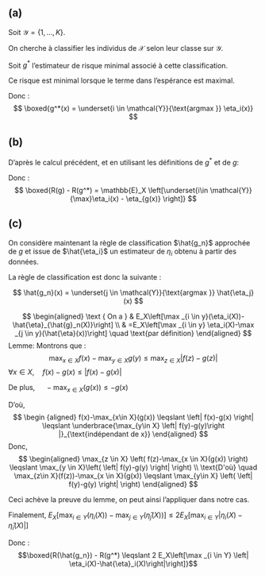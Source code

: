## (a)

Soit $\mathcal{Y}= \{1, ..., K\}$.

On cherche à classifier les individus de $\mathcal{X}$ selon leur classe sur $\mathcal{Y}$.


Soit $g^*$ l'estimateur de risque minimal associé à cette classification.

\begin{align*}
R(g^*)    &:= \mathbb{E}\left[{1}_{\{g^*(X) \neq Y \}}\right]\\
          &= \mathbb{E}_X \mathbb{E}_{Y|X=x}\left[{1}_{\{g^*(x) \neq Y \}}\right]\\
          &= 1 - \mathbb{E}_X \mathbb{E}_{Y|X=x}\left[{1}_{\{g^*(x) = Y \}}\right]\\
          &= 1 - \mathbb{E}_X \mathbb{P} \left[g^*(x) = Y\right]\\
R(g^*)    &= 1 - \mathbb{E}_X \left[\sum_{i=1}^K \eta_i(x) {1}_{\{g^*(x) = i\}}\right]
\end{align*}


Ce risque est minimal lorsque le terme dans l'espérance est maximal.

Donc :
$$
\boxed{g^*(x) = \underset{i \in \mathcal{Y}}{\text{argmax }} \eta_i(x)}
$$

## (b)

D'après le calcul précédent, et en utilisant les définitions de $g^*$ et de $g$:

\begin{align*}
  R(g) - R(g^*)   &= 1 - \mathbb{E}_X \left[\sum_{i=1}^K \eta_i(x) {1}_{\{g(x) = i\}}\right] - 1 + \mathbb{E}_X \left[\sum_{i=1}^K \eta_i(x) {1}_{\{g^*(x) = i\}}\right]\\
                  &= \mathbb{E}_X \left[\sum_{i=1}^K \eta_i(x) {1}_{\{g^*(x) = i\}}\right] - \mathbb{E}_X \left[\sum_{i=1}^K \eta_i(x) {1}_{\{g(x) = i\}}\right]\\
                  &= \mathbb{E}_X \left[\underset{i\in \mathcal{Y}}{\max}\eta_i(x)\right] - \mathbb{E}_X \left[\eta_{g(x)} \right]\\
                  &= \mathbb{E}_X \left[\underset{i\in \mathcal{Y}}{\max}\eta_i(x) - \eta_{g(x)} \right]
\end{align*}

Donc :
$$
\boxed{R(g) - R(g^*) = \mathbb{E}_X \left[\underset{i\in \mathcal{Y}}{\max}\eta_i(x) - \eta_{g(x)} \right]}
$$


## (c)

On considère maintenant la règle de classification $\hat{g_n}$ approchée de $g$ et issue de
$\hat{\eta_i}$ un estimateur de $\eta_i$ obtenu à partir des données.

La règle de classification est donc la suivante :

$$
\hat{g_n}(x) = \underset{j \in \mathcal{Y}}{\text{argmax }} \hat{\eta_j}(x)
$$


$$
\begin{aligned}
\text { On a } & E_X\left[\max _{i \in y}(\eta_i(X))-\hat{\eta}_{\hat{g}_n(X)}\right] \\
& =E_X\left[\max _{i \in y} \eta_i(X)-\max _{j \in y}(\hat{\eta}(x))\right] \quad \text{par définition}
\end{aligned}
$$
Lemme: Montrons que : 
$$
\max _{x \in X} f(x)-\max_{y \in X} g(y) \leqslant \max _{z \in X}|f(z)-g(z)|
$$
$\forall x \in X, \quad f(x)-g(x) \leqslant|f(x)-g(x)|$ 


De plus, $\quad-\max _{x \in X}(g(x)) \leqslant-g(x)$


D'où,
$$
\begin {aligned}
f(x)-\max_{x\in X}(g(x)) \leqslant \left| f(x)-g(x) \right| \leqslant \underbrace{\max_{y\in X} \left| f(y)-g(y)\right |}_{\text{indépendant de x}}
\end{aligned}
$$
Donc,
$$
\begin{aligned}
\max_{z \in X} \left( f(z)-\max_{x \in X}(g(x)) \right) \leqslant \max_{y \in X}\left( \left| f(y)-g(y) \right| \right) \\
\text{D'où} \quad \max_{z\in X}(f(z))-\max_{x \in X}(g(x)) \leqslant \max_{y\in X} \left( \left| f(y)-g(y) \right| \right)
\end{aligned}
$$

Ceci achève la preuve du lemme, on peut ainsi l'appliquer dans notre cas. \newline


Finalement, $E_X\left[\max _{i \in Y}(\eta_i(X))-\max _{j\in Y}(\hat{\eta}_j(X))\right] \leqslant 2 E_X\left[\max _{i \in Y} \left| \eta_i(X)-\hat{\eta}_i(X)\right|\right]$

Donc :
$$\boxed{R(\hat{g_n}) - R(g^*) \leqslant 2 E_X\left[\max _{i \in Y} \left| \eta_i(X)-\hat{\eta}_i(X)\right|\right]}$$
